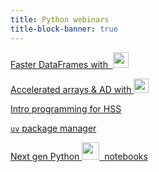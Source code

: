 ```yaml
---
title: Python webinars
title-block-banner: true
---
```


:::{layout="[[5, 5, 5, 5], [5, -5, -5, -5]]"}

:::{.card .mb-3}

:::{.card-body2}

[Faster DataFrames with &nbsp;![](img/logo_polars.png){width="1.8em" fig-alt="noshadow"}](wb_polars.qmd){.card-title-ws .stretched-link}

:::

:::

:::{.card .mb-3}

:::{.card-body2}

[Accelerated arrays & AD with ![](img/logo_jax.png){width="1.7em" fig-alt="noshadow"}](wb_jax.qmd){.card-title-ws .stretched-link}

:::

:::

:::{.card .mb-3}

:::{.card-body2}

[Intro programming for HSS](wb_hss_prog.qmd){.card-title-ws .stretched-link}

:::

:::

:::{.card .mb-3}

:::{.card-body2}

[`uv` package manager](wb_uv.qmd){.card-title-ws .stretched-link}

:::

:::

:::{.card .mb-3}

:::{.card-body2}

[Next gen Python ![](img/logo_marimo_compact.svg){width="2.0em" fig-alt="noshadow"} &nbsp;notebooks](wb_marimo.qmd){.card-title-ws .stretched-link}

:::

:::

:::
